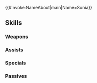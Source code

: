 {{#invoke:NameAbout|main|Name=Sonia}}{{HeroPage Tabs}}
{{Hero Infobox
|Name=Sonia
|Title=Inhuman Beauty
|WeaponType=Blue Tome
|MoveType=Infantry
|Origin=Fire Emblem: The Blazing Blade
|Gender=Female
|actorEN=Larissa Gallagher
|actorJP=生天目仁美
|artist=米子
|additionDate=April 5, 2021
|releaseDate=April 7, 2021
|cv1=6
|cv2=2900300
|TagID=ソーニャ
|InternalID=648
|Properties=ghb,limited
|description=A mysterious woman who seduced the leader of the Black Fang. Her true loyalty lies with Nergal, at whose instruction she secretly manipulates events. Appears in Fire Emblem: The Blazing Blade.
}}
{{Stats Page
|Lv1HP=18|Lv1ATK=9|Lv1SPD=5|Lv1DEF=8|Lv1RES=9
|GRHP=50|GRATK=60|GRSPD=45|GRDEF=55|GRRES=60
}}
==Skills==
===Weapons===
{{Weapons Table
|weapon1=Thunder
|weapon1Default=1
|weapon1Unlock=1
|weapon2=Elthunder
|weapon2Default=2
|weapon2Unlock=2
|weapon3=Blárserpent
|weapon3Default=4
|weapon3Unlock=3
|weapon4=Blárserpent+
|weapon4Default=5
|weapon4Unlock=5
|weapon5=Fimbulvetr Morn
|weapon5Default=
|weapon5Unlock=5
}}
===Assists===
{{Assists Table}}
===Specials===
{{Specials Table
|special1=Chilling Wind
|special1Default=4
|special1Unlock=3
|special2=Glacies
|special2Unlock=4
}}
===Passives===
{{Passives Table
|passiveA1=Fortress Res 1
|passiveA2=Fort. Def/Res 1
|passiveA3=Fort. Def/Res 2
|passiveA1Unlock=3
|passiveA2Unlock=4
|passiveA3Unlock=5
|passiveC1=Threaten Res 1
|passiveC2=Threat. Atk/Res 1
|passiveC3=Threat. Atk/Res 2
|passiveC1Unlock=1
|passiveC2Unlock=2
|passiveC3Unlock=4
}}
{{Heroes Navbox}}